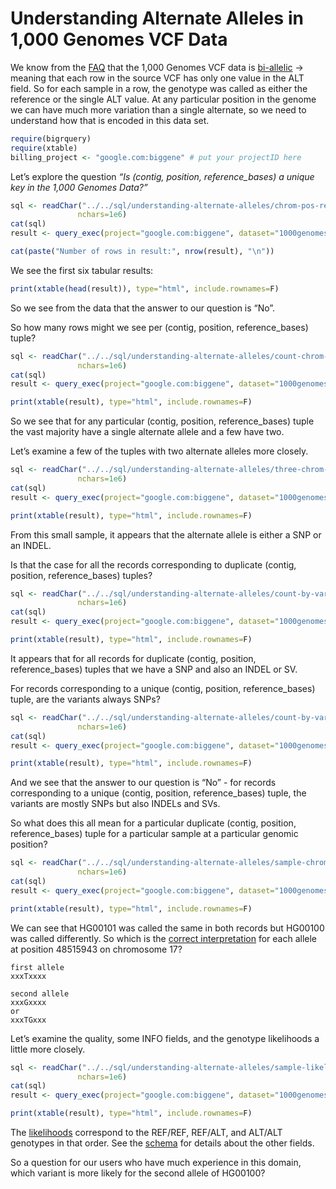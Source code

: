 <!-- R Markdown Documentation, DO NOT EDIT THE PLAIN MARKDOWN VERSION OF THIS FILE -->

<!-- Copyright 2014 Google Inc. All rights reserved. -->

<!-- Licensed under the Apache License, Version 2.0 (the "License"); -->
<!-- you may not use this file except in compliance with the License. -->
<!-- You may obtain a copy of the License at -->

<!--     http://www.apache.org/licenses/LICENSE-2.0 -->

<!-- Unless required by applicable law or agreed to in writing, software -->
<!-- distributed under the License is distributed on an "AS IS" BASIS, -->
<!-- WITHOUT WARRANTIES OR CONDITIONS OF ANY KIND, either express or implied. -->
<!-- See the License for the specific language governing permissions and -->
<!-- limitations under the License. -->

Understanding Alternate Alleles in 1,000 Genomes VCF Data
========================================================

We know from the [FAQ](http://www.1000genomes.org/faq/are-all-genotype-calls-current-release-vcf-files-bi-allelic) that the 1,000 Genomes VCF data is [bi-allelic](http://www.1000genomes.org/faq/are-all-genotype-calls-current-release-vcf-files-bi-allelic) → meaning that each row in the source VCF has only one value in the ALT field.  So for each sample in a row, the genotype was called as either the reference or the single ALT value.  At any particular position in the genome we can have much more variation than a single alternate, so we need to understand how that is encoded in this data set.

```r
require(bigrquery)
require(xtable)
billing_project <- "google.com:biggene" # put your projectID here
```

Let’s explore the question _“Is (contig, position, reference_bases) a unique key in the 1,000 Genomes Data?”_

```r
sql <- readChar("../../sql/understanding-alternate-alleles/chrom-pos-ref-dups.sql",
               nchars=1e6)
cat(sql)
result <- query_exec(project="google.com:biggene", dataset="1000genomes", query=sql, billing=billing_project)
```

```r
cat(paste("Number of rows in result:", nrow(result), "\n"))
```

We see the first six tabular results:
```r
print(xtable(head(result)), type="html", include.rownames=F)
```
So we see from the data that the answer to our question is “No”.  

So how many rows might we see per (contig, position, reference_bases) tuple?
```r
sql <- readChar("../../sql/understanding-alternate-alleles/count-chrom-pos-ref.sql",
               nchars=1e6)
cat(sql)
result <- query_exec(project="google.com:biggene", dataset="1000genomes", query=sql, billing=billing_project)
```
```r
print(xtable(result), type="html", include.rownames=F)
```
So we see that for any particular (contig, position, reference_bases) tuple the vast majority have a single alternate allele and a few have two.

Let’s examine a few of the tuples with two alternate alleles more closely.
```r
sql <- readChar("../../sql/understanding-alternate-alleles/three-chrom-pos-ref-dups.sql",
               nchars=1e6)
cat(sql)
result <- query_exec(project="google.com:biggene", dataset="1000genomes", query=sql, billing=billing_project)
```
```r
print(xtable(result), type="html", include.rownames=F)
```
From this small sample, it appears that the alternate allele is either a SNP or an INDEL.  

Is that the case for all the records corresponding to duplicate (contig, position, reference_bases) tuples?  
```r
sql <- readChar("../../sql/understanding-alternate-alleles/count-by-var-type-chrom-pos-ref-dups.sql",
               nchars=1e6)
cat(sql)
result <- query_exec(project="google.com:biggene", dataset="1000genomes", query=sql, billing=billing_project)
```
```r
print(xtable(result), type="html", include.rownames=F)
```
It appears that for all records for duplicate (contig, position, reference_bases) tuples that we have a SNP and also an INDEL or SV.  

For records corresponding to a unique (contig, position, reference_bases) tuple, are the variants always SNPs?
```r
sql <- readChar("../../sql/understanding-alternate-alleles/count-by-var-type-chrom-pos-ref-singles.sql",
               nchars=1e6)
cat(sql)
result <- query_exec(project="google.com:biggene", dataset="1000genomes", query=sql, billing=billing_project)
```
```r
print(xtable(result), type="html", include.rownames=F)
```
And we see that the answer to our question is “No” - for records corresponding to a unique (contig, position, reference_bases) tuple, the variants are mostly SNPs but also INDELs and SVs.

So what does this all mean for a particular duplicate (contig, position, reference_bases) tuple for a particular sample at a particular genomic position?
```r
sql <- readChar("../../sql/understanding-alternate-alleles/sample-chrom-pos-ref-dups.sql",
               nchars=1e6)
cat(sql)
result <- query_exec(project="google.com:biggene", dataset="1000genomes", query=sql, billing=billing_project)
```
```r
print(xtable(result), type="html", include.rownames=F)
```
We can see that HG00101 was called the same in both records but HG00100 was called differently.  So which is the [correct interpretation](http://vcftools.sourceforge.net/VCF-poster.pdf) for each allele at position 48515943 on chromosome 17?
```
first allele
xxxTxxxx

second allele
xxxGxxxx
or
xxxTGxxx
```
Let’s examine the quality, some INFO fields, and the genotype likelihoods a little more closely.
```r
sql <- readChar("../../sql/understanding-alternate-alleles/sample-likelihood.sql",
               nchars=1e6)
cat(sql)
result <- query_exec(project="google.com:biggene", dataset="1000genomes", query=sql, billing=billing_project)
```
```r
print(xtable(result), type="html", include.rownames=F)
```
The [likelihoods](http://faculty.washington.edu/browning/beagle/intro-to-vcf.html) correspond to the REF/REF, REF/ALT, and ALT/ALT genotypes in that order.  See the [schema](https://bigquery.cloud.google.com/table/google.com:biggene:1000genomes.variants1kG?pli=1) for details about the other fields.

So a question for our users who have much experience in this domain, which variant is more likely for the second allele of HG00100?

